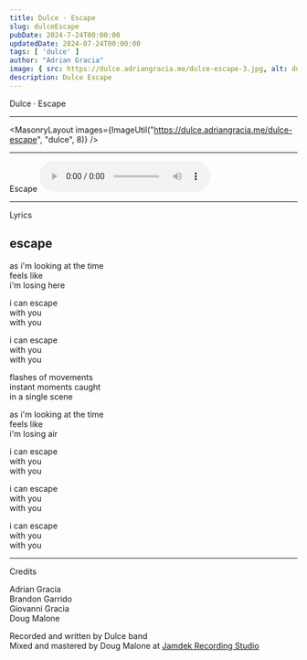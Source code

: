 ```yaml
---
title: Dulce · Escape
slug: dulceEscape
pubDate: 2024-7-24T00:00:00
updatedDate: 2024-07-24T00:00:00
tags: [ 'dulce' ]
author: "Adrian Gracia"
image: { src: https://dulce.adriangracia.me/dulce-escape-3.jpg, alt: dulce_1, positionx: 20%, positiony: 50% }
description: Dulce Escape
---
```


Dulce · Escape

---

<MasonryLayout images={ImageUtil("https://dulce.adriangracia.me/dulce-escape", "dulce", 8)} />

---
Escape
<audio controls>
  <source src="https://dulce.adriangracia.me/DULCE_ESCAPE_MASTER.wav" type="audio/wav"/>
Your browser does not support the audio element.
</audio>

---

Lyrics 

escape
-
as i'm looking at the time <br/>
feels like <br/>
i'm losing here <br/>

i can escape <br/>
with you <br/>
with you <br/>

i can escape <br/>
with you <br/>
with you <br/>

flashes of movements <br/>
instant moments caught <br/>
in a single scene <br/>

as i'm looking at the time <br/>
feels like <br/>
i'm losing air <br/>

i can escape <br/>
with you <br/>
with you <br/>

i can escape <br/>
with you <br/>
with you <br/>

i can escape <br/>
with you <br/>
with you <br/>

---
Credits

Adrian Gracia  <br/>
Brandon Garrido  <br/>
Giovanni Gracia  <br/>
Doug Malone  <br/>

Recorded and written by Dulce band  <br/>
Mixed and mastered by Doug Malone at <a href="https://www.instagram.com/jamdek_recording">Jamdek Recording Studio</a>
